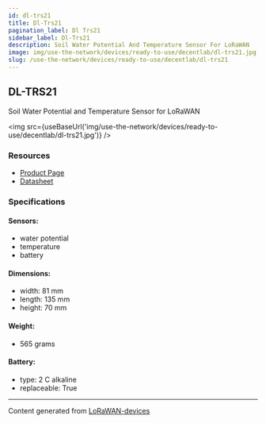```yaml
---
id: dl-trs21
title: Dl-Trs21
pagination_label: Dl Trs21
sidebar_label: Dl-Trs21
description: Soil Water Potential And Temperature Sensor For LoRaWAN
image: img/use-the-network/devices/ready-to-use/decentlab/dl-trs21.jpg
slug: /use-the-network/devices/ready-to-use/decentlab/dl-trs21
---
```



## DL-TRS21

Soil Water Potential and Temperature Sensor for LoRaWAN

<img src={useBaseUrl('img/use-the-network/devices/ready-to-use/decentlab/dl-trs21.jpg')} />

### Resources

- [Product Page](https://www.decentlab.com/products/soil-water-potential-and-temperature-sensor-for-lorawan)
- [Datasheet](https://cdn.decentlab.com/download/datasheets/Decentlab-DL-TRS21-datasheet.pdf)

### Specifications

#### Sensors:

- water potential
- temperature
- battery

#### Dimensions:

- width: 81 mm
- length: 135 mm
- height: 70 mm

#### Weight:

- 565 grams

#### Battery:

- type: 2 C alkaline
- replaceable: True

---

Content generated from [LoRaWAN-devices](https://github.com/TheThingsNetwork/lorawan-devices)
